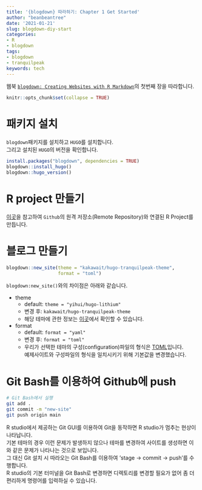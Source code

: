 ```yaml
---
title: '{blogdown} 따라하기: Chapter 1 Get Started'
author: "beanbeantree"
date: '2021-01-21'
slug: blogdown-diy-start
categories:
- R
- blogdown
tags:
- blogdown
- tranquilpeak
keywords: tech
---
```


웹북 [`blogdown: Creating Websites with R Markdown`](https://bookdown.org/yihui/blogdown/)의 첫번째 장을 따라합니다.  

<!--more-->

```r
knitr::opts_chunk$set(collapse = TRUE)
```

# 패키지 설치

`blogdown`패키지를 설치하고 `HUGO`를 설치합니다.  
그리고 설치된 `HUGO`의 버전을 확인합니다.

```r
install.packages("blogdown", dependencies = TRUE)
blogdown::install_hugo()
blogdown::hugo_version()
```

# R project 만들기
[이곳](https://mrchypark.github.io/post/github-rstudio%EB%A1%9C-github-%ED%94%84%EB%A1%9C%EC%A0%9D%ED%8A%B8-%EC%8B%9C%EC%9E%91%ED%95%98%EA%B8%B0/)을 참고하여 `Github`의 원격 저장소(Remote Repository)와 연결된 R Project를 만듭니다.

# 블로그 만들기
```r
blogdown::new_site(theme = "kakawait/hugo-tranquilpeak-theme",
                   format = "toml")
```

`blogdown:new_site()`와의 차이점은 아래와 같습니다.

* theme  
   + default: `theme = "yihui/hugo-lithium"`  
   + 변경 후: `kakawait/hugo-tranquilpeak-theme`  
   + 해당 테마에 관한 정보는 [이곳](https://themes.gohugo.io/hugo-tranquilpeak-theme/)에서 확인할 수 있습니다.    
* format  
   + default: `format = "yaml"`  
   + 변경 후: `format = "toml"`  
   + 우리가 선택한 테마의 구성(configuration)파일의 형식은 [TOML](https://github.com/toml-lang/toml)입니다.  
   예제사이트와 구성파일의 형식을 일치시키기 위해 기본값을 변경했습니다.

# Git Bash를 이용하여 Github에 push
```bash
# Git Bash에서 실행
git add .
git commit -m "new-site"
git push origin main
```
R studio에서 제공하는 Git GUI를 이용하여 Git을 동작하면 R studio가 멈추는 현상이 나타납니다.  
기본 테마의 경우 이런 문제가 발생하지 않으나 테마를 변경하여 사이트를 생성하면 이와 같은 문제가 나타나는 것으로 보입니다.  
그 대신 Git 설치 시 따라오는 Git Bash를 이용하여 'stage -> commit -> push'를 수행합니다.  
R studio의 기본 터미널을 Git Bash로 변경하면 디렉토리를 변경할 필요가 없어 좀 더 편리하게 명령어를 입력하실 수 있습니다.